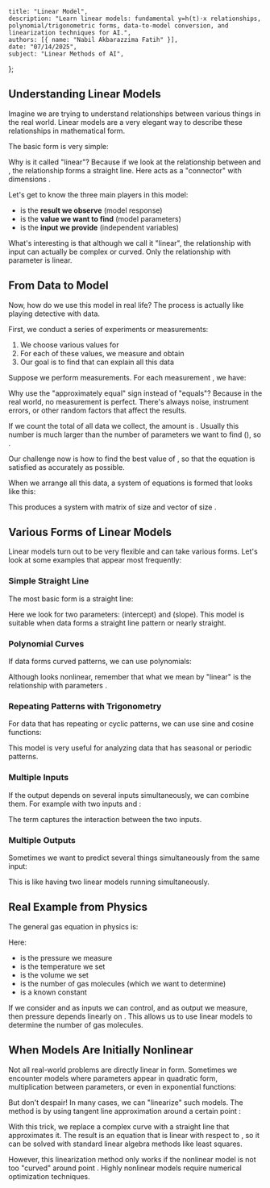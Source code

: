     title: "Linear Model",
    description: "Learn linear models: fundamental y=h(t)·x relationships, polynomial/trigonometric forms, data-to-model conversion, and linearization techniques for AI.",
    authors: [{ name: "Nabil Akbarazzima Fatih" }],
    date: "07/14/2025",
    subject: "Linear Methods of AI",
};

## Understanding Linear Models

Imagine we are trying to understand relationships between various things in the real world. 
Linear models are a very elegant way to describe these relationships in mathematical form.

The basic form is very simple:

<BlockMath math="y = h(t) \cdot x" />

Why is it called "linear"? Because if we look at the relationship between <InlineMath math="y" /> and <InlineMath math="x" />, 
the relationship forms a straight line. Here <InlineMath math="h(t)" /> acts as a "connector" 
with dimensions <InlineMath math="\mathbb{R}^{d \times n}" />.

Let's get to know the three main players in this model:
- <InlineMath math="y \in \mathbb{R}^d" /> is the **result we observe** (model response)
- <InlineMath math="x \in \mathbb{R}^n" /> is the **value we want to find** (model parameters)  
- <InlineMath math="t \in \mathbb{R}^k" /> is the **input we provide** (independent variables)

What's interesting is that although we call it "linear", the relationship with input <InlineMath math="t" /> 
can actually be complex or curved. Only the relationship with parameter <InlineMath math="x" /> is linear.

## From Data to Model

Now, how do we use this model in real life? 
The process is actually like playing detective with data.

First, we conduct a series of experiments or measurements:

1. We choose various values for <InlineMath math="t" />
2. For each of these values, we measure and obtain <InlineMath math="y" />
3. Our goal is to find <InlineMath math="x" /> that can explain all this data

Suppose we perform <InlineMath math="M" /> measurements. 
For each measurement <InlineMath math="i" />, we have:

<BlockMath math="y_i \approx h(t_i) \cdot x, \quad i = 1, \ldots, M" />

Why use the "approximately equal" sign instead of "equals"? 
Because in the real world, no measurement is perfect. 
There's always noise, instrument errors, or other random factors that affect the results.

If we count the total of all data we collect, the amount is <InlineMath math="m = M \cdot d" />. 
Usually this number is much larger than the number of parameters we want to find (<InlineMath math="n" />), 
so <InlineMath math="m \gg n" />.

Our challenge now is how to find the best value of <InlineMath math="x" />, 
so that the equation <InlineMath math="y_i = h(t_i) \cdot x" /> is satisfied as accurately as possible.

When we arrange all this data, a system of equations is formed that looks like this:

<MathContainer>
<BlockMath math="b = \begin{pmatrix} y_1 \\ \vdots \\ y_M \end{pmatrix} = \begin{pmatrix} h(t_1) \\ \vdots \\ h(t_M) \end{pmatrix} \cdot \begin{pmatrix} x_1 \\ \vdots \\ x_n \end{pmatrix} = A(t) \cdot x" />
</MathContainer>

This produces a system with matrix <InlineMath math="A(t)" /> of size <InlineMath math="m \times n" /> 
and vector <InlineMath math="b" /> of size <InlineMath math="m" />.

## Various Forms of Linear Models

Linear models turn out to be very flexible and can take various forms. 
Let's look at some examples that appear most frequently:

### Simple Straight Line

The most basic form is a straight line:

<BlockMath math="y = a + b \cdot t = (1 \quad t) \cdot \begin{pmatrix} a \\ b \end{pmatrix} = h(t) \cdot x" />

Here we look for two parameters: <InlineMath math="a" /> (intercept) and <InlineMath math="b" /> (slope). 
This model is suitable when data forms a straight line pattern or nearly straight.

### Polynomial Curves

If data forms curved patterns, we can use polynomials:

<BlockMath math="y = a_0 + a_1 \cdot t + \ldots + a_n \cdot t^n = (1 \quad t \quad \ldots \quad t^n) \cdot \begin{pmatrix} a_0 \\ a_1 \\ \vdots \\ a_n \end{pmatrix} = h(t) \cdot x" />

Although <InlineMath math="t^n" /> looks nonlinear, remember that what we mean by "linear" 
is the relationship with parameters <InlineMath math="a_0, a_1, \ldots, a_n" />.

### Repeating Patterns with Trigonometry

For data that has repeating or cyclic patterns, we can use sine and cosine functions:

<BlockMath math="y = a_0 + \sum_{k=1}^{n} a_k \cos(k \cdot t) + \sum_{k=1}^{n} b_k \sin(k \cdot t)" />

This model is very useful for analyzing data that has seasonal or periodic patterns.

### Multiple Inputs

If the output depends on several inputs simultaneously, we can combine them. 
For example with two inputs <InlineMath math="t" /> and <InlineMath math="s" />:

<MathContainer>
<BlockMath math="y = a + b \cdot t + c \cdot s + d \cdot t \cdot s = (1 \quad t \quad s \quad t \cdot s) \cdot \begin{pmatrix} a \\ b \\ c \\ d \end{pmatrix} = h(t,s) \cdot x" />
</MathContainer>

The term <InlineMath math="t \cdot s" /> captures the interaction between the two inputs.

### Multiple Outputs

Sometimes we want to predict several things simultaneously from the same input:

<MathContainer>
<BlockMath math="y = a + b \cdot t" />
<BlockMath math="z = c + d \cdot t" />
</MathContainer>

This is like having two linear models running simultaneously.

## Real Example from Physics

The general gas equation in physics is:

<BlockMath math="p = n \cdot R \cdot \frac{T}{V}" />

Here:
- <InlineMath math="p" /> is the pressure we measure
- <InlineMath math="T" /> is the temperature we set
- <InlineMath math="V" /> is the volume we set  
- <InlineMath math="n" /> is the number of gas molecules (which we want to determine)
- <InlineMath math="R" /> is a known constant

If we consider <InlineMath math="T" /> and <InlineMath math="V" /> as inputs we can control, 
and <InlineMath math="p" /> as output we measure, then pressure depends linearly on <InlineMath math="n" />. 
This allows us to use linear models to determine the number of gas molecules.

## When Models Are Initially Nonlinear

Not all real-world problems are directly linear in form. 
Sometimes we encounter models where parameters appear in quadratic form, multiplication between parameters, 
or even in exponential functions:

<BlockMath math="y = h(t, x)" />

But don't despair! In many cases, we can "linearize" such models. 
The method is by using tangent line approximation around a certain point <InlineMath math="x_0" />:

<BlockMath math="y \approx h(x_0, t) + \frac{\partial h}{\partial x}(x_0, t) \cdot (x - x_0)" />

With this trick, we replace a complex curve with a straight line that approximates it. 
The result is an equation that is linear with respect to <InlineMath math="x" />, so it can be solved 
with standard linear algebra methods like least squares.

However, this linearization method only works if the nonlinear model is not too "curved" 
around point <InlineMath math="x_0" />. Highly nonlinear models require numerical optimization techniques.